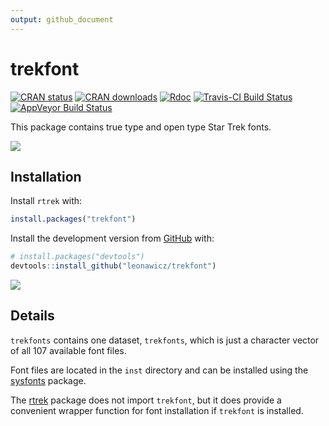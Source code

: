 ```yaml
---
output: github_document
---
```


<!-- README.md is generated from README.Rmd. Please edit that file -->

# trekfont

[![CRAN status](http://www.r-pkg.org/badges/version/trekfont)](https://cran.r-project.org/package=trekfont)
[![CRAN downloads](http://cranlogs.r-pkg.org/badges/grand-total/trekfont)](https://cran.r-project.org/package=trekfont) 
[![Rdoc](http://www.rdocumentation.org/badges/version/trekfont)](http://www.rdocumentation.org/packages/trekfont)
[![Travis-CI Build Status](https://travis-ci.org/leonawicz/trekfont.svg?branch=master)](https://travis-ci.org/leonawicz/trekfont)
[![AppVeyor Build Status](https://ci.appveyor.com/api/projects/status/github/leonawicz/trekfont?branch=master&svg=true)](https://ci.appveyor.com/project/leonawicz/trekfont)

This package contains true type and open type Star Trek fonts.

<img src="https://raw.githubusercontent.com/leonawicz/rtrek/master/data-raw/images/font_preview.png">

## Installation

Install `rtrek` with:

``` r
install.packages("trekfont")
```

Install the development version from [GitHub](https://github.com/) with:

``` r
# install.packages("devtools")
devtools::install_github("leonawicz/trekfont")
```

<img src="https://raw.githubusercontent.com/leonawicz/blog/master/static/img/post/trekfont_plot.png">

## Details

`trekfonts` contains one dataset, `trekfonts`, which is just a character vector of all 107 available font files.

Font files are located in the `inst` directory and can be installed using the [sysfonts](https://CRAN.R-project.org/package=sysfonts) package.

The [rtrek](https://github.com/leonawicz/rtrek) package does not import `trekfont`, but it does provide a convenient wrapper function for font installation if `trekfont` is installed.

